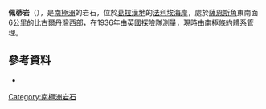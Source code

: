 {{coord|67|34|S|67|29|W|display=title}}

'''佩蒂岩'''（{{lang-en|Petty Rocks}}），是[[南極洲|南極洲]]的岩石，位於[[葛拉漢地|葛拉漢地]]的[[法利埃海岸|法利埃海岸]]，處於[[薩恩斯角|薩恩斯角]]東南面6公里的[[比古爾丹灣|比古爾丹灣]]西部，在1936年由[[英國|英國]]探險隊測量，現時由[[南極條約體系|南極條約體系]]管理。

==參考資料==
* {{usgs-gazetteer}}

{{DEFAULTSORT:Petty Rocks}}
[[Category:南極洲岩石|Category:南極洲岩石]]


{{FallièresCoast-geo-stub}}